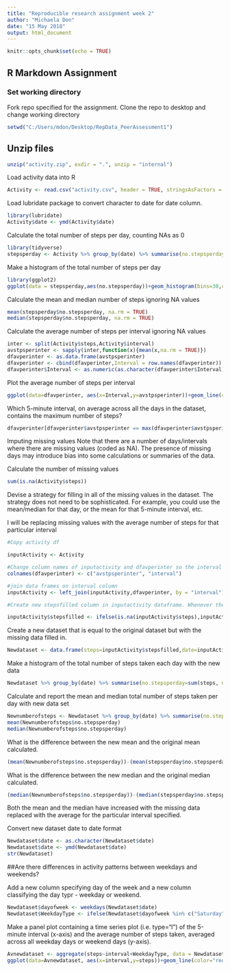 ```yaml
---
title: "Reproducible research assignment week 2"
author: "Michaela Don"
date: "15 May 2018"
output: html_document
---
```


```r
knitr::opts_chunk$set(echo = TRUE)
```

## R Markdown Assignment

### Set working directory

Fork repo specified for the assignment. Clone the repo to desktop and change working directory

```r
setwd("C:/Users/mdon/Desktop/RepData_PeerAssessment1")

```

## Unzip files


```r
unzip("activity.zip", exdir = ".", unzip = "internal")
```

Load activity data into R

```r
Activity <- read.csv("activity.csv", header = TRUE, stringsAsFactors = FALSE)
```

Load lubridate package to convert character to date for date column.

```r
library(lubridate)
Activity$date <- ymd(Activity$date)
```

Calculate the total number of steps per day, counting NAs as 0

```r
library(tidyverse)
stepsperday <- Activity %>% group_by(date) %>% summarise(no.stepsperday=sum(steps, na.rm = TRUE))
```

Make a histogram of the total number of steps per day

```r
library(ggplot2)
ggplot(data = stepsperday,aes(no.stepsperday))+geom_histogram(bins=30,colour="black", fill="blue")
```

Calculate the mean and median number of steps ignoring NA values
```r
mean(stepsperday$no.stepsperday, na.rm = TRUE)
median(stepsperday$no.stepsperday, na.rm = TRUE)
```

Calculate the average number of steps per interval ignoring NA values

```r
inter <- split(Activity$steps,Activity$interval)
avstpsperinter <- sapply(inter,function(x){mean(x,na.rm = TRUE)})
dfavperinter <- as.data.frame(avstpsperinter)
dfavperinter <- cbind(dfavperinter,Interval = row.names(dfavperinter))
dfavperinter$Interval <- as.numeric(as.character(dfavperinter$Interval))
```

Plot the average number of steps per interval

```r
ggplot(data=dfavperinter, aes(x=Interval,y=avstpsperinter))+geom_line(color="red")+ylab("Average no. steps per interval")+ggtitle("Plot of average number of steps per 5minute time interval")
```

Which 5-minute interval, on average across all the days in the dataset, contains the maximum number of steps?

```r
dfavperinter[dfavperinter$avstpsperinter == max(dfavperinter$avstpsperinter),2]
```

Imputing missing values
Note that there are a number of days/intervals where there are missing values (coded as NA). The presence of missing days may introduce bias into some calculations or summaries of the data.

Calculate the number of missing values

```r
sum(is.na(Activity$steps))
```

Devise a strategy for filling in all of the missing values in the dataset. The strategy does not need to be sophisticated. For example, you could use the mean/median for that day, or the mean for that 5-minute interval, etc.

I will be replacing missing values with the average number of steps for that particular interval


```r
#Copy activity df

inputActivity <- Activity

#Change column names of inputactivity and dfavperinter so the interval columns are the same
colnames(dfavperinter) <- c("avstpsperinter", "interval")

#join data frames on interval column
inputActivity <- left_join(inputActivity,dfavperinter, by = "interval")

#Create new stepsfilled column in inputactivity dataframe. Whenever there is an NA replace with the average number of steps for that interval

inputActivity$stepsfilled <- ifelse(is.na(inputActivity$steps),inputActivity$avstpsperinter,inputActivity$steps)
```

Create a new dataset that is equal to the original dataset but with the missing data filled in.

```r
Newdataset <- data.frame(steps=inputActivity$stepsfilled,date=inputActivity$date, interval=inputActivity$interval)
```

Make a histogram of the total number of steps taken each day with the new data

```r

Newdataset %>% group_by(date) %>% summarise(no.stepsperday=sum(steps, na.rm = TRUE)) %>% ggplot(aes(no.stepsperday))+geom_histogram(bins=30,colour="black", fill="blue")

```

Calculate and report the mean and median total number of steps taken per day with new data set
```r
Newnumberofsteps <- Newdataset %>% group_by(date) %>% summarise(no.stepsperday=sum(steps, na.rm = TRUE))
mean(Newnumberofsteps$no.stepsperday)
median(Newnumberofsteps$no.stepsperday)
```

What is the difference between the new mean and the original mean calculated.
```r
(mean(Newnumberofsteps$no.stepsperday))-(mean(stepsperday$no.stepsperday, na.rm = TRUE))
```


What is the difference between the new median and the original median calculated.

```r
(median(Newnumberofsteps$no.stepsperday))-(median(stepsperday$no.stepsperday, na.rm = TRUE))
```

Both the mean and the median have increased with the missing data replaced with the average for the particular interval specified.

Convert new dataset date to date format
```r
Newdataset$date <- as.character(Newdataset$date)
Newdataset$date <- ymd(Newdataset$date)
str(Newdataset)
```

##Are there differences in activity patterns between weekdays and weekends?

Add a new column specifying day of the week and a new column classifying the day typr - weekday or weekend.

```r
Newdataset$dayofweek <- weekdays(Newdataset$date)
Newdataset$WeekdayType <- ifelse(Newdataset$dayofweek %in% c("Saturday","Sunday"),"weekend", "weekday")
```

Make a panel plot containing a time series plot (i.e. type="l") of the 5-minute interval (x-axis) and the average number of steps taken, averaged across all weekday days or weekend days (y-axis).

```r
Avnewdataset <- aggregate(steps~interval+WeekdayType, data = Newdataset, mean)
ggplot(data=Avnewdataset, aes(x=interval,y=steps))+geom_line(color="red")+ylab("Average no. steps per interval")+facet_grid(WeekdayType~.)+ggtitle("Plot of average number of steps per 5minute time intervalsplit by weekend and weekday")
```

